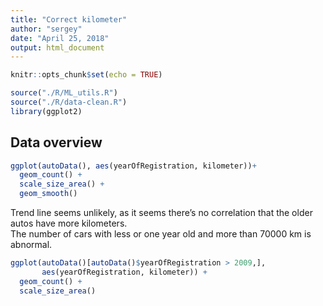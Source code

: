 ```yaml
---
title: "Correct kilometer"
author: "sergey"
date: "April 25, 2018"
output: html_document
---
```


```r
knitr::opts_chunk$set(echo = TRUE)
```

```r
source("./R/ML_utils.R")
source("./R/data-clean.R")
library(ggplot2)
```

## Data overview
```r
ggplot(autoData(), aes(yearOfRegistration, kilometer))+
  geom_count() +
  scale_size_area() +
  geom_smooth()
```

Trend line seems unlikely, as it seems there's no correlation that the older autos have more kilometers.  
The number of cars with less or one year old and more than 70000 km is abnormal.
```r
ggplot(autoData()[autoData()$yearOfRegistration > 2009,], 
       aes(yearOfRegistration, kilometer)) +
  geom_count() +
  scale_size_area()
```